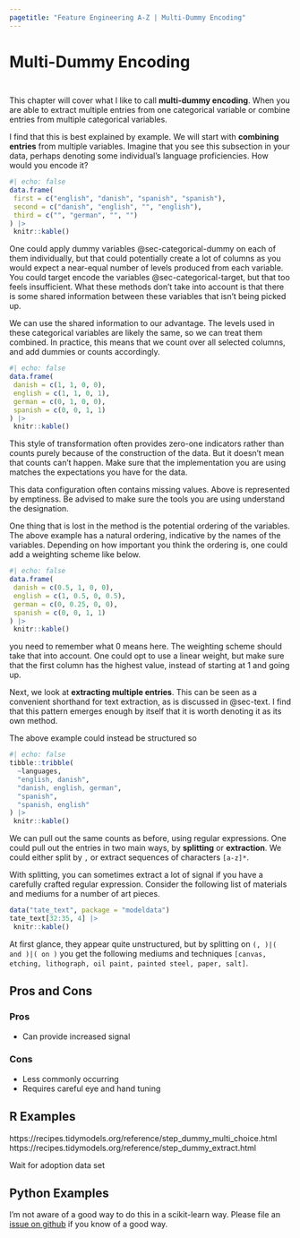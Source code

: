 ```yaml
---
pagetitle: "Feature Engineering A-Z | Multi-Dummy Encoding"
---
```


# Multi-Dummy Encoding {#sec-categorical-multi-dummy}

::: {style="visibility: hidden; height: 0px;"}
## Multi-Dummy Encoding
:::

This chapter will cover what I like to call **multi-dummy encoding**.
When you are able to extract multiple entries from one categorical variable or combine entries from multiple categorical variables.

I find that this is best explained by example.
We will start with **combining entries** from multiple variables.
Imagine that you see this subsection in your data, perhaps denoting some individual's language proficiencies.
How would you encode it?

```r
#| echo: false
data.frame(
 first = c("english", "danish", "spanish", "spanish"),
 second = c("danish", "english", "", "english"),
 third = c("", "german", "", "")
) |>
 knitr::kable()
```

One could apply dummy variables @sec-categorical-dummy on each of them individually, but that could potentially create a lot of columns as you would expect a near-equal number of levels produced from each variable.
You could target encode the variables @sec-categorical-target, but that too feels insufficient.
What these methods don't take into account is that there is some shared information between these variables that isn't being picked up.

We can use the shared information to our advantage.
The levels used in these categorical variables are likely the same, so we can treat them combined.
In practice, this means that we count over all selected columns, and add dummies or counts accordingly.

```r
#| echo: false
data.frame(
 danish = c(1, 1, 0, 0),
 english = c(1, 1, 0, 1),
 german = c(0, 1, 0, 0),
 spanish = c(0, 0, 1, 1)
) |>
 knitr::kable()
```

This style of transformation often provides zero-one indicators rather than counts purely because of the construction of the data.
But it doesn't mean that counts can't happen.
Make sure that the implementation you are using matches the expectations you have for the data.

::: callout-note
This data configuration often contains missing values.
Above is represented by emptiness.
Be advised to make sure the tools you are using understand the designation.
:::

One thing that is lost in the method is the potential ordering of the variables.
The above example has a natural ordering, indicative by the names of the variables.
Depending on how important you think the ordering is, one could add a weighting scheme like below.

```r
#| echo: false
data.frame(
 danish = c(0.5, 1, 0, 0),
 english = c(1, 0.5, 0, 0.5),
 german = c(0, 0.25, 0, 0),
 spanish = c(0, 0, 1, 1)
) |>
 knitr::kable()
```

::: callout-tip
you need to remember what 0 means here.
The weighting scheme should take that into account.
One could opt to use a linear weight, but make sure that the first column has the highest value, instead of starting at 1 and going up.
:::

Next, we look at **extracting multiple entries**.
This can be seen as a convenient shorthand for text extraction, as is discussed in @sec-text.
I find that this pattern emerges enough by itself that it is worth denoting it as its own method.

The above example could instead be structured so

```r
#| echo: false
tibble::tribble(
  ~languages,
  "english, danish",
  "danish, english, german",
  "spanish",
  "spanish, english"
) |>
 knitr::kable()
```

We can pull out the same counts as before, using regular expressions.
One could pull out the entries in two main ways, by **splitting** or **extraction**.
We could either split by `,` or extract sequences of characters `[a-z]*`.

With splitting, you can sometimes extract a lot of signal if you have a carefully crafted regular expression.
Consider the following list of materials and mediums for a number of art pieces.

```r
data("tate_text", package = "modeldata")
tate_text[32:35, 4] |>
 knitr::kable()
```

At first glance, they appear quite unstructured, but by splitting on `(, )|( and )|( on )` you get the following mediums and techniques `[canvas, etching, lithograph, oil paint, painted steel, paper, salt]`.

## Pros and Cons

### Pros

-   Can provide increased signal

### Cons

-   Less commonly occurring
-   Requires careful eye and hand tuning

## R Examples

https://recipes.tidymodels.org/reference/step_dummy_multi_choice.html https://recipes.tidymodels.org/reference/step_dummy_extract.html

Wait for adoption data set

## Python Examples

I'm not aware of a good way to do this in a scikit-learn way.
Please file an [issue on github](https://github.com/EmilHvitfeldt/feature-engineering-az/issues/new?assignees=&labels=&projects=&template=general-issue.md&title) if you know of a good way.
